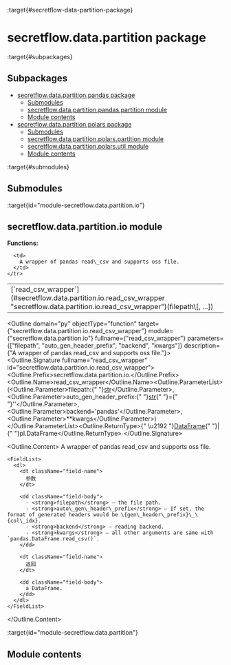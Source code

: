 :target{#secretflow-data-partition-package}

# secretflow\.data.partition package

:target{#subpackages}

## Subpackages

<TableOfContents>


  - [secretflow.data.partition.pandas package](secretflow.data.partition.data.partition.pandas.mdx)
    - [Submodules](secretflow.data.partition.data.partition.pandas.mdx#submodules)
    - [secretflow.data.partition.pandas.partition module](secretflow.data.partition.data.partition.pandas.mdx#module-secretflow.data.partition.pandas.partition)
    - [Module contents](secretflow.data.partition.data.partition.pandas.mdx#module-secretflow.data.partition.pandas)
  - [secretflow.data.partition.polars package](secretflow.data.partition.data.partition.polars.mdx)
    - [Submodules](secretflow.data.partition.data.partition.polars.mdx#submodules)
    - [secretflow.data.partition.polars.partition module](secretflow.data.partition.data.partition.polars.mdx#secretflow-data-partition-polars-partition-module)
    - [secretflow.data.partition.polars.util module](secretflow.data.partition.data.partition.polars.mdx#secretflow-data-partition-polars-util-module)
    - [Module contents](secretflow.data.partition.data.partition.polars.mdx#module-contents)
</TableOfContents>

:target{#submodules}

## Submodules

:target{id="module-secretflow.data.partition.io"}

## secretflow\.data.partition.io module

<strong>Functions:</strong>

<table>
  <tbody>
    <tr>
      <td>
        [`read_csv_wrapper`](#secretflow.data.partition.io.read_csv_wrapper "secretflow.data.partition.io.read_csv_wrapper")(filepath\[, ...])
      </td>

      <td>
        A wrapper of pandas read\_csv and supports oss file.
      </td>
    </tr>
  </tbody>
</table>

<Outline domain="py" objectType="function" target={"secretflow.data.partition.io.read_csv_wrapper"} module={"secretflow.data.partition.io"} fullname={"read_csv_wrapper"} parameters={["filepath", "auto_gen_header_prefix", "backend", "kwargs"]} description={"A wrapper of pandas read_csv and supports oss file."}>
  <Outline.Signature fullname="read_csv_wrapper" id="secretflow.data.partition.io.read_csv_wrapper">
    <Outline.Prefix>secretflow\.data.partition.io.</Outline.Prefix><Outline.Name>read\_csv\_wrapper</Outline.Name><Outline.ParameterList><span>(</span><Outline.Parameter><span className="name">filepath</span><span>:</span><span>{" "}</span><span className="name">[str](https://docs.python.org/3/library/stdtypes.html#str "（在 Python v3.12）")</span></Outline.Parameter>, <Outline.Parameter><span className="name">auto\_gen\_header\_prefix</span><span>:</span><span>{" "}</span><span className="name">[str](https://docs.python.org/3/library/stdtypes.html#str "（在 Python v3.12）")</span><span>{" "}</span><span>=</span><span>{" "}</span><span>''</span></Outline.Parameter>, <Outline.Parameter><span className="name">backend</span><span>=</span><span>'pandas'</span></Outline.Parameter>, <Outline.Parameter><span>\*\*</span><span className="name">kwargs</span></Outline.Parameter><span>)</span></Outline.ParameterList><Outline.ReturnType><span>{" \u2192 "}</span>[DataFrame](https://pandas.pydata.org/pandas-docs/dev/reference/api/pandas.DataFrame.html#pandas.DataFrame "（在 pandas v2.2.0.dev0+361.g943c3cb38d）")<span>{" "}</span><span>|</span><span>{" "}</span>pl.DataFrame</Outline.ReturnType>
  </Outline.Signature>

  <Outline.Content>
    A wrapper of pandas read\_csv and supports oss file.

    <FieldList>
      <dl>
        <dt className="field-name">
          参数
        </dt>

        <dd className="field-body">
          - <strong>filepath</strong> – the file path.
          - <strong>auto\_gen\_header\_prefix</strong> – If set, the format of generated headers would be \{gen\_header\_prefix}\_\{col\_idx}.
          - <strong>backend</strong> – reading backend.
          - <strong>kwargs</strong> – all other arguments are same with `pandas.DataFrame.read_csv()`.
        </dd>

        <dt className="field-name">
          返回
        </dt>

        <dd className="field-body">
          a DataFrame.
        </dd>
      </dl>
    </FieldList>
  </Outline.Content>
</Outline>

:target{id="module-secretflow.data.partition"}

## Module contents
